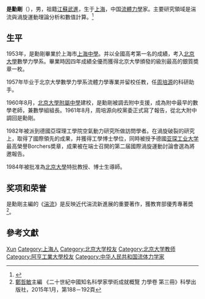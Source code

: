 {{expand|time=2017-03-30T20:45:38+00:00}}

{{Infobox_Person
|name = 是勳剛
|image= 
|box_width= 200px
|occupation=
* [[北京大學|北京大學]]力學系教授
* [[湍流研究國家重點實驗室|湍流研究國家重點實驗室]]（2000年改名為[[湍流与复杂系统研究国家重点实验室|湍流与复杂系统研究国家重点实验室]]）首届主任（1990年11月－1996年12月去世前）<ref>[[北京大學工學院力學與空天技術系|北京大學工學院力學與空天技術系]]</ref>
|period = 
|birth_name=
|other_names =
|birth_date= 1935年11月12日
|birth_place= [[上海市|上海市]]
|death_date= {{Death date and age|1996|12|14|1935|11|12}}
|death_place= [[北京市|北京市]]
|nationality = {{PRC}}
|residence =
|party = 
|religion =
|spouse = 
|relatives = 
|education= 
* [[上海中學|上海中學]]（1953年高中畢業）
* [[北京大學|北京大學]][[數學力學系|數學力學系]]（1953－1957年）
* [[亞琛工業大學|亞琛工業大學]]工學博士（1981－1983年）
|past = 
* [[北京大學|北京大學]]力學系助教（1957年－1979年6月）
* [[北京大學|北京大學]]力學系講師（1979年6月14日－1980年12月）
* [[北京大學|北京大學]]力學系付教授（1980年12月20日－1984年)
* [[北京大學|北京大學]]力學系教授（1984年－1996年）
* [[北京大學|北京大學]]校學術委員會、學位委員會委員
* [[國家教委|國家教委]]科技委員會專家組（力學）成員
* [[中國力學學會|中國力學學會]]流體力學專業委員會主任委員

|work =
*《湍流》天津大學出版社，1994年3月
*《Numerische Simulation des Aufplatzens von Wirbeln》FOTODRUCK J. MAINZ GmbH, Aachen, 1983年9月
|awards=
* [[亞琛工業大學|亞琛工業大學]][[Borchers_Badge|Borchers Badge]]奬章
* 主編的《湍流》一書獲教育部優秀專著奬

}}

'''是勳剛'''（{{bd|1935年|11月12日|1996年|12月14日|是勳剛}}），男，祖籍[[江蘇|江蘇]][[武進|武進]]，生于[[上海|上海]]，中国[[流體力學|流體力學]]家。主要研究領域是湍流與渦旋運動理論分析和數值計算。<ref>{{Cite book|title=二十世纪中国名人辞典|author=蔡开松, 于信凤主编; 曾卓明, 周溯源, 赵书刚副主编|publisher=辽宁人民出版社|year=1991|isbn=|location=沈阳|pages=}}</ref>

== 生平 ==
1953年，是勳剛畢業於上海市[[上海中學|上海中學]]。并以全國高考第一名的成績，考入[[北京大學|北京大學]]數學力學系。畢業時因四年成績全優而獲得北京大學頒發的級別最高的銀質奬章一枚。

1957年毕业于北京大學數學力學系流體力學專業并留校任教，任[[周培源|周培源]]的科研助手。

1960年8月，[[北京大學附屬中學|北京大學附屬中學]]建校，是勳剛被調去附中支援，成為附中最早的數學老師，兼數學組組長。1961年8月，周培源向校黨委正式寫了報告，從北大附中調回是勳剛。

1982年被派到德國亞琛理工學院空氣動力研究所做訪問學者。在渦旋破裂的研究上，取得了國際領先的成果，并獲得工學博士學位，同時被授予德國[[亚琛工业大学|亚琛工业大学]]最高榮譽Borchers奬章，成果被在端士召開的第二届國際渦旋運動討論會選為將邀報告。

1984年被批准為[[北京大學|北京大學]]特批教授、博士生導師。

== 奖项和荣誉 ==
是勳剛主編的《[[湍流|湍流]]》是反映近代湍流新進展的重要著作，獲教育部優秀專著奬<ref>[[鄭哲敏|鄭哲敏]]主編 《二十世紀中國知名科學家學術成就概覽 力學卷 第三冊》科學出版社，2015年1月，第188－192頁</ref>。

== 參考文獻 ==
{{reflist}}

{{Authority control}}
{{DEFAULTSORT:Shi}}
[[Category:是姓|Xun]]
[[Category:上海人|Category:上海人]]
[[Category:北京大学校友|Category:北京大学校友]]
[[Category:北京大学教师|Category:北京大学教师]]
[[Category:阿亨工業大學校友|Category:阿亨工業大學校友]]
[[Category:中华人民共和国流体力学家|Category:中华人民共和国流体力学家]]